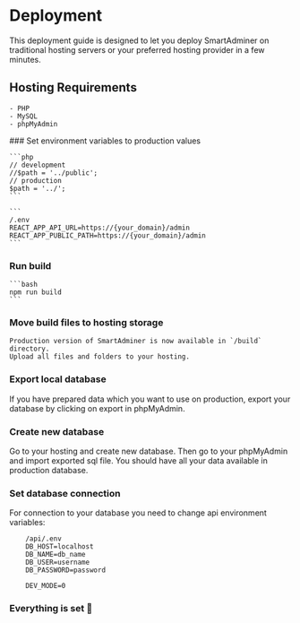 
# Deployment

This deployment guide is designed to let you deploy SmartAdminer on traditional hosting servers or your preferred hosting provider in a few minutes.

## Hosting Requirements

    - PHP
    - MySQL
    - phpMyAdmin

<Steps>
### Set environment variables to production values

    ```php
    // development
    //$path = '../public';
    // production
    $path = '../';
    ```

    ```
    /.env
    REACT_APP_API_URL=https://{your_domain}/admin
    REACT_APP_PUBLIC_PATH=https://{your_domain}/admin
    ```

### Run build

    ```bash
    npm run build
    ```

### Move build files to hosting storage 

    Production version of SmartAdminer is now available in `/build` directory.
    Upload all files and folders to your hosting.

### Export local database

If you have prepared data which you want to use on production, export your database by clicking on export in phpMyAdmin.

### Create new database

Go to your hosting and create new database. Then go to your phpMyAdmin and import exported sql file.
You should have all your data available in production database.

### Set database connection

For connection to your database you need to change api environment variables:
```
    /api/.env
    DB_HOST=localhost
    DB_NAME=db_name
    DB_USER=username
    DB_PASSWORD=password

    DEV_MODE=0
```

### Everything is set 🎉

</Steps>